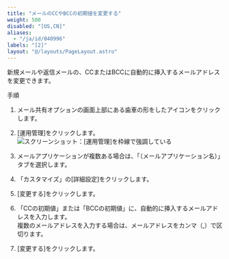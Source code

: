 ```yaml
---
title: "メールのCCやBCCの初期値を変更する"
weight: 500
disabled: "[US,CN]"
aliases:
  - "/ja/id/040996"
labels: "[2]"
layout: "@/layouts/PageLayout.astro"
---
```




新規メールや返信メールの、CCまたはBCCに自動的に挿入するメールアドレスを変更できます。

<Heading id="m_list_set_m_default_cc_bcc_10">手順</Heading>

1. メール共有オプションの画面上部にある歯車の形をしたアイコンをクリックします。

1. [運用管理]をクリックします。
    <Img src="/k/kintone/img-ja/m_set_item_02.png" alt="スクリーンショット：[運用管理]を枠線で強調している" />

1. メールアプリケーションが複数ある場合は、「（メールアプリケーション名）」タブを選択します。

1. 「カスタマイズ」の[詳細設定]をクリックします。

1. [変更する]をクリックします。

1. 「CCの初期値」または「BCCの初期値」に、自動的に挿入するメールアドレスを入力します。  
複数のメールアドレスを入力する場合は、メールアドレスをカンマ（,）で区切ります。

1. [変更する]をクリックします。
